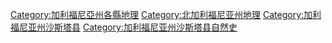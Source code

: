 [[Category:加利福尼亞州各縣地理|Category:加利福尼亞州各縣地理]]
[[Category:北加利福尼亚州地理|Category:北加利福尼亚州地理]]
[[Category:加利福尼亚州沙斯塔县|Category:加利福尼亚州沙斯塔县]]
[[Category:加利福尼亚州沙斯塔县自然史|Category:加利福尼亚州沙斯塔县自然史]]